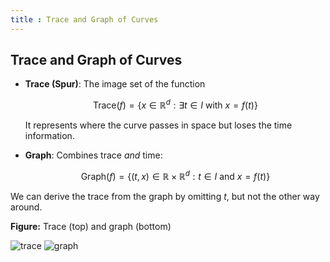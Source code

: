 ```yaml
---
title : Trace and Graph of Curves
---
```


## Trace and Graph of Curves


* **Trace (Spur)**: The image set of the function

  $$
  \text{Trace}(f) = \{x \in \mathbb{R}^d : \exists t \in I \text{ with } x = f(t)\}
  $$

  It represents where the curve passes in space but loses the time information.

* **Graph**: Combines trace *and* time:

  $$
  \text{Graph}(f) = \{(t, x) \in \mathbb{R} \times \mathbb{R}^d : t \in I \text{ and } x = f(t)\}
  $$

We can derive the trace from the graph by omitting $t$, but not the other way around.

**Figure:**
Trace (top) and graph (bottom)

![trace](/docs/spur.png)
![graph](/docs/graph.png)


